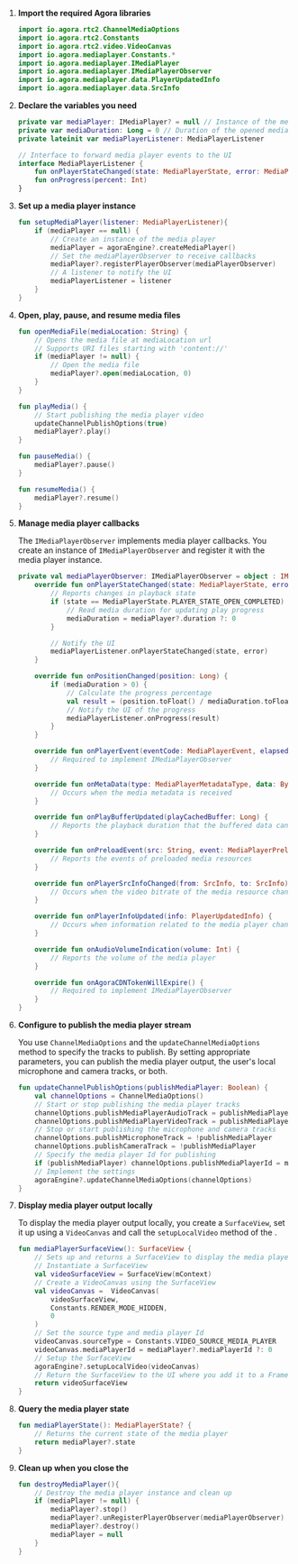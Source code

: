 <PlatformWrapper platform="android">
        
1.  **Import the required Agora libraries**

    ``` kotlin
    import io.agora.rtc2.ChannelMediaOptions
    import io.agora.rtc2.Constants
    import io.agora.rtc2.video.VideoCanvas
    import io.agora.mediaplayer.Constants.*
    import io.agora.mediaplayer.IMediaPlayer
    import io.agora.mediaplayer.IMediaPlayerObserver
    import io.agora.mediaplayer.data.PlayerUpdatedInfo
    import io.agora.mediaplayer.data.SrcInfo
    ```

1.  **Declare the variables you need**

    ``` kotlin
    private var mediaPlayer: IMediaPlayer? = null // Instance of the media player
    private var mediaDuration: Long = 0 // Duration of the opened media file
    private lateinit var mediaPlayerListener: MediaPlayerListener

    // Interface to forward media player events to the UI
    interface MediaPlayerListener {
        fun onPlayerStateChanged(state: MediaPlayerState, error: MediaPlayerError)
        fun onProgress(percent: Int)
    }
    ```

1. **Set up a media player instance**

    ```kotlin
    fun setupMediaPlayer(listener: MediaPlayerListener){
        if (mediaPlayer == null) {
            // Create an instance of the media player
            mediaPlayer = agoraEngine?.createMediaPlayer()
            // Set the mediaPlayerObserver to receive callbacks
            mediaPlayer?.registerPlayerObserver(mediaPlayerObserver)
            // A listener to notify the UI
            mediaPlayerListener = listener
        }
    }
    ```

1.  **Open, play, pause, and resume media files**

    ``` kotlin
    fun openMediaFile(mediaLocation: String) {
        // Opens the media file at mediaLocation url
        // Supports URI files starting with 'content://'
        if (mediaPlayer != null) {
            // Open the media file
            mediaPlayer?.open(mediaLocation, 0)
        }
    }

    fun playMedia() {
        // Start publishing the media player video
        updateChannelPublishOptions(true)
        mediaPlayer?.play()
    }

    fun pauseMedia() {
        mediaPlayer?.pause()
    }

    fun resumeMedia() {
        mediaPlayer?.resume()
    }
    ```

1.  **Manage media player callbacks**

    The `IMediaPlayerObserver` implements media player callbacks. You create an instance of `IMediaPlayerObserver` and register it with the media player instance. 

    ``` kotlin
    private val mediaPlayerObserver: IMediaPlayerObserver = object : IMediaPlayerObserver {
        override fun onPlayerStateChanged(state: MediaPlayerState, error: MediaPlayerError) {
            // Reports changes in playback state
            if (state == MediaPlayerState.PLAYER_STATE_OPEN_COMPLETED) {
                // Read media duration for updating play progress
                mediaDuration = mediaPlayer?.duration ?: 0
            }

            // Notify the UI
            mediaPlayerListener.onPlayerStateChanged(state, error)
        }

        override fun onPositionChanged(position: Long) {
            if (mediaDuration > 0) {
                // Calculate the progress percentage
                val result = (position.toFloat() / mediaDuration.toFloat() * 100).toInt()
                // Notify the UI of the progress
                mediaPlayerListener.onProgress(result)
            }
        }

        override fun onPlayerEvent(eventCode: MediaPlayerEvent, elapsedTime: Long, message: String) {
            // Required to implement IMediaPlayerObserver
        }

        override fun onMetaData(type: MediaPlayerMetadataType, data: ByteArray) {
            // Occurs when the media metadata is received
        }

        override fun onPlayBufferUpdated(playCachedBuffer: Long) {
            // Reports the playback duration that the buffered data can support
        }

        override fun onPreloadEvent(src: String, event: MediaPlayerPreloadEvent) {
            // Reports the events of preloaded media resources
        }

        override fun onPlayerSrcInfoChanged(from: SrcInfo, to: SrcInfo) {
            // Occurs when the video bitrate of the media resource changes
        }

        override fun onPlayerInfoUpdated(info: PlayerUpdatedInfo) {
            // Occurs when information related to the media player changes
        }

        override fun onAudioVolumeIndication(volume: Int) {
            // Reports the volume of the media player
        }

        override fun onAgoraCDNTokenWillExpire() {
            // Required to implement IMediaPlayerObserver
        }
    }    
    ```

1.  **Configure <Vg k="ENGINE" /> to publish the media player stream**

    You use `ChannelMediaOptions` and the `updateChannelMediaOptions` method to specify the tracks to publish. By setting appropriate parameters, you can publish the media player output, the user's local microphone and camera tracks, or both.

    ``` kotlin
    fun updateChannelPublishOptions(publishMediaPlayer: Boolean) {
        val channelOptions = ChannelMediaOptions()
        // Start or stop publishing the media player tracks
        channelOptions.publishMediaPlayerAudioTrack = publishMediaPlayer
        channelOptions.publishMediaPlayerVideoTrack = publishMediaPlayer
        // Stop or start publishing the microphone and camera tracks
        channelOptions.publishMicrophoneTrack = !publishMediaPlayer
        channelOptions.publishCameraTrack = !publishMediaPlayer
        // Specify the media player Id for publishing
        if (publishMediaPlayer) channelOptions.publishMediaPlayerId = mediaPlayer?.mediaPlayerId
        // Implement the settings
        agoraEngine?.updateChannelMediaOptions(channelOptions)
    }
    ```

1.  **Display media player output locally**

    To display the media player output locally, you create a `SurfaceView`, set it up using a `VideoCanvas` and call the `setupLocalVideo` method of the <Vg k="ENGINE" />. 

    ``` kotlin
    fun mediaPlayerSurfaceView(): SurfaceView {
        // Sets up and returns a SurfaceView to display the media player output
        // Instantiate a SurfaceView
        val videoSurfaceView = SurfaceView(mContext)
        // Create a VideoCanvas using the SurfaceView
        val videoCanvas =  VideoCanvas(
            videoSurfaceView,
            Constants.RENDER_MODE_HIDDEN,
            0
        )
        // Set the source type and media player Id
        videoCanvas.sourceType = Constants.VIDEO_SOURCE_MEDIA_PLAYER
        videoCanvas.mediaPlayerId = mediaPlayer?.mediaPlayerId ?: 0
        // Setup the SurfaceView
        agoraEngine?.setupLocalVideo(videoCanvas)
        // Return the SurfaceView to the UI where you add it to a FrameLayout
        return videoSurfaceView
    }
    ```

1. **Query the media player state**

    ```kotlin
    fun mediaPlayerState(): MediaPlayerState? {
        // Returns the current state of the media player
        return mediaPlayer?.state
    }
    ```

1.  **Clean up when you close the <Vpl k="CLIENT" />**

    ``` kotlin
    fun destroyMediaPlayer(){
        // Destroy the media player instance and clean up
        if (mediaPlayer != null) {
            mediaPlayer?.stop()
            mediaPlayer?.unRegisterPlayerObserver(mediaPlayerObserver)
            mediaPlayer?.destroy()
            mediaPlayer = null
        }
    }
    ```
</PlatformWrapper>
